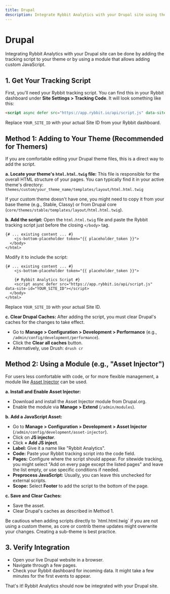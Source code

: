 ```yaml
---
title: Drupal
description: Integrate Rybbit Analytics with your Drupal site using theme files or modules
---
```



# Drupal

Integrating Rybbit Analytics with your Drupal site can be done by adding the tracking script to your theme or by using a module that allows adding custom JavaScript.

## 1. Get Your Tracking Script

First, you'll need your Rybbit tracking script. You can find this in your Rybbit dashboard under **Site Settings > Tracking Code**. It will look something like this:

```html
<script async defer src="https://app.rybbit.io/api/script.js" data-site-id="YOUR_SITE_ID"></script>
```

Replace `YOUR_SITE_ID` with your actual Site ID from your Rybbit dashboard.

## Method 1: Adding to Your Theme (Recommended for Themers)

If you are comfortable editing your Drupal theme files, this is a direct way to add the script.

**a. Locate your theme's `html.html.twig` file:**
This file is responsible for the overall HTML structure of your pages. You can typically find it in your active theme's directory:
`themes/custom/your_theme_name/templates/layout/html.html.twig`

If your custom theme doesn't have one, you might need to copy it from your base theme (e.g., Stable, Classy) or from Drupal core (`core/themes/stable/templates/layout/html.html.twig`).

**b. Add the script:**
Open the `html.html.twig` file and paste the Rybbit tracking script just before the closing `</body>` tag.

```twig
{# ... existing content ... #}
    <js-bottom-placeholder token="{{ placeholder_token }}">
  </body>
</html>
```

Modify it to include the script:

```twig
{# ... existing content ... #}
    <js-bottom-placeholder token="{{ placeholder_token }}">

    {# Rybbit Analytics Script #}
    <script async defer src="https://app.rybbit.io/api/script.js" data-site-id="YOUR_SITE_ID"></script>
  </body>
</html>
```
Replace `YOUR_SITE_ID` with your actual Site ID.

**c. Clear Drupal Caches:**
After adding the script, you must clear Drupal's caches for the changes to take effect.
- Go to **Manage > Configuration > Development > Performance** (e.g., `/admin/config/development/performance`).
- Click the **Clear all caches** button.
- Alternatively, use Drush: `drush cr`

## Method 2: Using a Module (e.g., "Asset Injector")

For users less comfortable with code, or for more flexible management, a module like [Asset Injector](https://www.drupal.org/project/asset_injector) can be used.

**a. Install and Enable Asset Injector:**
- Download and install the Asset Injector module from Drupal.org.
- Enable the module via **Manage > Extend** (`/admin/modules`).

**b. Add a JavaScript Asset:**
- Go to **Manage > Configuration > Development > Asset Injector** (`/admin/config/development/asset-injector`).
- Click on **JS injector**.
- Click **+ Add JS inject**.
- **Label:** Give it a name like "Rybbit Analytics".
- **Code:** Paste your Rybbit tracking script into the code field.
- **Pages:** Configure where the script should appear. For sitewide tracking, you might select "Add on every page except the listed pages" and leave the list empty, or use specific conditions if needed.
- **Preprocess JavaScript:** Usually, you can leave this unchecked for external scripts.
- **Scope:** Select **Footer** to add the script to the bottom of the page.

**c. Save and Clear Caches:**
- Save the asset.
- Clear Drupal's caches as described in Method 1.

<Callout type="warn">
  Be cautious when adding scripts directly to `html.html.twig` if you are not using a custom theme, as core or contrib theme updates might overwrite your changes. Creating a sub-theme is best practice.
</Callout>

## 3. Verify Integration

- Open your live Drupal website in a browser.
- Navigate through a few pages.
- Check your Rybbit dashboard for incoming data. It might take a few minutes for the first events to appear.

That's it! Rybbit Analytics should now be integrated with your Drupal site.